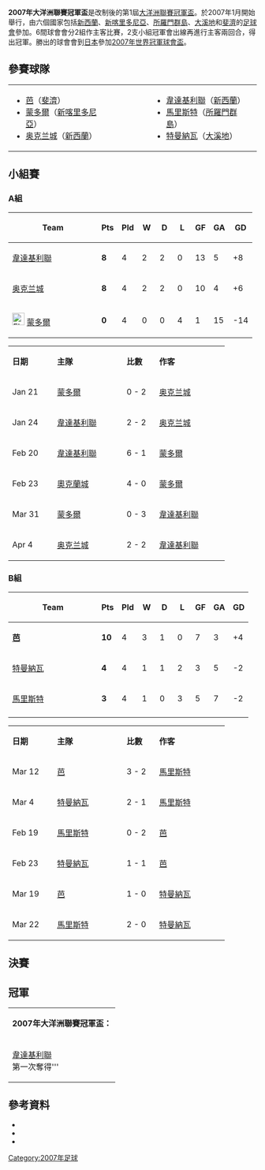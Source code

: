 {{Link style|time=2015-12-13T12:21:14+00:00}}
{{國際足球賽事
| year = 2007年
| image = Oleague.jpg
| size = 175px
| dates = 2007年1月21日－2007年4月29日
| num_teams =6
| confederations = [[大洋洲足球協會|OFC]]
| champion_other = {{flagicon|New Zealand}} [[韋達基利聯|韋達基利聯]]
| count = 1
| second_other = {{flagicon|Fiji}} [[:en:Ba_F.C.|芭]] 
| matches = 14
| goals = 43 <!-- hope i counted them right, re-check if you want -->
| attendance = <!-- Some matches are missing, don't know where to find them -->
| top_scorer = {{Flagicon|Solomon Islands}} Commins Menapi <small>5 球</small>
}}
'''2007年大洋洲聯賽冠軍盃'''是改制後的第1屆[[大洋洲聯賽冠軍盃|大洋洲聯賽冠軍盃]]。於2007年1月開始舉行，由六個國家包括[[新西蘭|新西蘭]]、[[新喀里多尼亞|新喀里多尼亞]]、[[所羅門群島|所羅門群島]]、[[大溪地|大溪地]]和[[斐濟|斐濟]]的[[足球會|足球會]]參加。6間球會會分2組作主客比賽，2支小組冠軍會出線再進行主客兩回合，得出冠軍。勝出的球會會到[[日本|日本]]參加[[2007年世界冠軍球會盃|2007年世界冠軍球會盃]]。

== 參賽球隊 ==
{|
|valign="top"|
* [[:en:Ba_F.C.|芭]]（[[斐濟|斐濟]]）
* [[:en:AS_Mont-Dore|蒙多爾]]（[[新喀里多尼亞|新喀里多尼亞]]）
* [[奥克兰城足球俱乐部|奥克兰城]]（[[新西蘭|新西蘭]]）
|width="50"| 
|valign="top"|
* [[韋達基利聯|韋達基利聯]]（[[新西蘭|新西蘭]]）
* [[:en:Marist_F.C|馬里斯特]]（[[所羅門群島|所羅門群島]]）
* [[特曼納瓦|特曼納瓦]]（[[大溪地|大溪地]]）
|}

== 小組賽 ==
=== A組 ===
{| class="wikitable" style="text-align: center;"
|-
!width="165"|Team
!width="20"|Pts
!width="20"|Pld
!width="20"|W
!width="20"|D
!width="20"|L
!width="20"|GF
!width="20"|GA
!width="20"|GD
|-bgcolor=CCFFCC
|style="text-align:left;"|{{flagicon|New Zealand}} [[韋達基利聯|韋達基利聯]]
|'''8'''||4||2||2||0||13||5||+8
|-bgcolor="pink"
|style="text-align:left;"|{{flagicon|New Zealand}} [[奥克兰城足球俱乐部|奥克兰城]]  
|'''8'''||4||2||2||0||10||4||+6
|-bgcolor="pink"
|style="text-align:left;"|[[File:Flag_of_New_Caledonia.svg|25px]] [[:en:AS_Mont-Dore|蒙多爾]]
|'''0'''||4||0||0||4||1||15||-14
|}

{|
|-----
| width="75" | '''日期''' || width="125" | '''主隊'''
| width="50" | '''比數''' || width="125" | '''作客'''
|-----
| Jan 21 || [[:en:AS_Mont-Dore|蒙多爾]] || 0 - 2 || [[奥克兰城足球俱乐部|奥克兰城]]
|----- bgcolor="#eeeeee"
| Jan 24 || [[韋達基利聯|韋達基利聯]] || 2 - 2 || [[奥克兰城足球俱乐部|奥克兰城]]
|-----
| Feb 20 || [[韋達基利聯|韋達基利聯]] || 6 - 1 || [[:en:AS_Mont-Dore|蒙多爾]]
|----- bgcolor="#eeeeee"
| Feb 23 || [[:en:Auckland_City_FC|奧克蘭城]] || 4 - 0 || [[:en:AS_Mont-Dore|蒙多爾]]
|-----
| Mar 31 || [[:en:AS_Mont-Dore|蒙多爾]] || 0 - 3 || [[韋達基利聯|韋達基利聯]]
|----- bgcolor="#eeeeee"
| Apr 4 || [[奥克兰城足球俱乐部|奥克兰城]] || 2 - 2 || [[韋達基利聯|韋達基利聯]]
|}

=== B組 ===
{| class="wikitable" style="text-align: center;"
|-
!width="165"|Team
!width="20"|Pts
!width="20"|Pld
!width="20"|W
!width="20"|D
!width="20"|L
!width="20"|GF
!width="20"|GA
!width="20"|GD
|-bgcolor=CCFFCC
|style="text-align:left;"|{{flagicon|Fiji}} '''[[:en:Ba_F.C.|芭]]'''
|'''10'''||4||3||1||0||7||3||+4
|-bgcolor="pink"
|style="text-align:left;"|{{flagicon|French Polynesia}} [[特曼納瓦|特曼納瓦]]
|'''4'''||4||1||1||2||3||5||-2
|-bgcolor="pink"
|style="text-align:left;"|{{flagicon|Solomon Islands}} [[:en:Marist_F.C|馬里斯特]]
|'''3'''||4||1||0||3||5||7||-2
|-bgcolor=FFFFFF
|}

{|
|-----
| width="75" | '''日期''' || width="125" | '''主隊'''
| width="50" | '''比數''' || width="125" | '''作客'''
|-----
| Mar 12 || [[:en:Ba_F.C.|芭]] || 3 - 2 || [[:en:Marist_F.C|馬里斯特]]
|----- bgcolor="#eeeeee"
| Mar 4 || [[特曼納瓦|特曼納瓦]] || 2 - 1 || [[:en:Marist_F.C|馬里斯特]]
|-----
| Feb 19 || [[:en:Marist_F.C|馬里斯特]] || 0 - 2 || [[:en:Ba_F.C.|芭]]
|----- bgcolor="#eeeeee"
| Feb 23 || [[特曼納瓦|特曼納瓦]] || 1 - 1 || [[:en:Ba_F.C.|芭]]
|-----
| Mar 19 || [[:en:Ba_F.C.|芭]] || 1 - 0 || [[特曼納瓦|特曼納瓦]]
|----- bgcolor="#eeeeee"
| Mar 22 || [[:en:Marist_F.C|馬里斯特]] || 2 - 0 || [[特曼納瓦|特曼納瓦]] 
|}

== 決賽 ==
{{footballbox|date=2007年4月21日 '''第一回合'''  |team1=[[:en:Ba_F.C.|芭]]  {{flagicon|Fiji}}  |team2= {{flagicon|New Zealand}} [[韋達基利聯|韋達基利聯]]|score=2–1 |goals1=Ronald Chandra {{goal|7}}'<br />Josaia Bukalidi {{goal|74}}'|goals2=[[Commins_Menapi|Commins Menapi]] {{goal|54}}'|report= [http://www.rsssf.com/tableso/oceacup07.html （Report）] |stadium=Govind Park,[[:en:Ba_(town)|芭]]，[[斐濟|斐濟]] }}

{{footballbox|date=2007年4月29日 '''第二回合'''  |team1=[[韋達基利聯|韋達基利聯]]  {{flagicon|New Zealand}}  |team2= {{flagicon|Fiji}} [[:en:Ba_F.C.|芭]]|score=1–0 |goals1=[[Allan_Pearce|Allan Pearce]] {{goal|55}}'|goals2=|report= [http://www.rsssf.com/tableso/oceacup07.html （Report）] |stadium=Mt Smart Stadium,[[奧克蘭|奧克蘭]]，[[新西蘭|新西蘭]] }}

== 冠軍 ==
{| width=95%
|- align=center
|'''2007年大洋洲聯賽冠軍盃：<br /><br /><!-- 注释出：[[File:Waitakere_United.gif|韋達基利聯]] --><br />{{flagicon|NZL}} '''[[韋達基利聯|韋達基利聯]]'''<br />'''第一次奪得'''
|}

== 參考資料 ==

{{refbegin}}
* {{cite web |url=http://www.oceaniafootball.com/index.cgi?det=1&intArticleID=2024&sID=12 |title=OFC - Karmbeu Launches O-LEAGUE |accessdate=2006-12-12 |date=2006-11-28 |publisher=[[OFC|OFC]] }}{{dead link|date=十一月 2017 |bot=InternetArchiveBot }}
* {{cite web |url=http://www.nzsoccer.com/plugins/newsfeed.cgi?rm=content&plugin_data_id=16236 |title=New O-League Throws up Mouth-Watering Derby |accessdate=2006-12-12 |date=2006-11-28 |publisher=New Zealand Soccer |deadurl=yes |archiveurl=https://web.archive.org/web/20070927003012/http://www.nzsoccer.com/plugins/newsfeed.cgi?rm=content&plugin_data_id=16236 |archivedate=2007-09-27 }}
* {{cite web |url=http://www.nzsoccer.com/plugins/newsfeed.cgi?rm=content&plugin_data_id=16236 |title=Waitakere Secure Oceania Berth |accessdate=2006-12-15 |date=2006-11-23 |publisher=New Zealand Football Championship |deadurl=yes |archiveurl=https://web.archive.org/web/20070927003012/http://www.nzsoccer.com/plugins/newsfeed.cgi?rm=content&plugin_data_id=16236 |archivedate=2007-09-27 }}
{{refend}}

{{fb start}}
{{大洋洲聯賽冠軍盃賽季}}
{{國際俱樂部足球}}
{{fb end}}

[[Category:2007年足球|Category:2007年足球]]